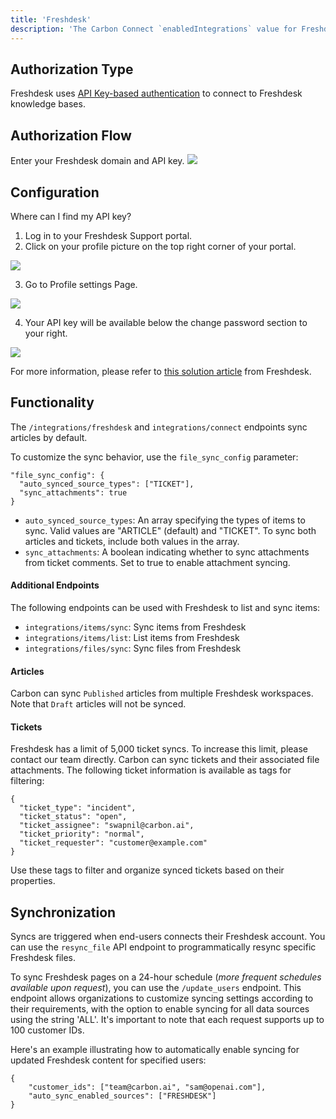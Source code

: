 ```yaml
---
title: 'Freshdesk'
description: 'The Carbon Connect `enabledIntegrations` value for Freshdesk is `FRESHDESK`.'
---
```


## Authorization Type

Freshdesk uses [API Key-based authentication](`https://developers.freshdesk.com/api/#introduction`) to connect to Freshdesk knowledge bases.

## Authorization Flow 

Enter your Freshdesk domain and API key.
![](https://imagedelivery.net/_sHUUMiZokZ59YDFOZEZTw/854ffc1c-5c1f-42f8-becf-6b13f3c2c100/public)

## Configuration 

Where can I find my API key?
1. Log in to your Freshdesk Support portal.
2. Click on your profile picture on the top right corner of your portal.

![](https://imagedelivery.net/_sHUUMiZokZ59YDFOZEZTw/f51809b8-8b76-4af5-3422-f7b550f5d100/public)

3. Go to Profile settings Page.

![](https://imagedelivery.net/_sHUUMiZokZ59YDFOZEZTw/0e065a20-1d42-4033-446f-ea9c78315800/public)

4. Your API key will be available below the change password section to your right.

![](https://imagedelivery.net/_sHUUMiZokZ59YDFOZEZTw/ff4c0375-7dc0-4e14-791f-a60604ace200/public)

For more information, please refer to [this solution article]('https://support.freshdesk.com/en/support/solutions/articles/215517') from Freshdesk.


## Functionality
The `/integrations/freshdesk` and `integrations/connect` endpoints sync articles by default. 

To customize the sync behavior, use the `file_sync_config` parameter:

```
"file_sync_config": {
  "auto_synced_source_types": ["TICKET"],
  "sync_attachments": true
}
```

- `auto_synced_source_types`: An array specifying the types of items to sync. Valid values are "ARTICLE" (default) and "TICKET". To sync both articles and tickets, include both values in the array.
- `sync_attachments`: A boolean indicating whether to sync attachments from ticket comments. Set to true to enable attachment syncing.

#### Additional Endpoints
The following endpoints can be used with Freshdesk to list and sync items:
- `integrations/items/sync`: Sync items from Freshdesk
- `integrations/items/list`: List items from Freshdesk
- `integrations/files/sync`: Sync files from Freshdesk
#### Articles
Carbon can sync `Published` articles from multiple Freshdesk workspaces. Note that `Draft` articles will not be synced.
#### Tickets
<Note>Freshdesk has a limit of 5,000 ticket syncs. To increase this limit, please contact our team directly.</Note>
Carbon can sync tickets and their associated file attachments. The following ticket information is available as tags for filtering:

```
{
  "ticket_type": "incident",
  "ticket_status": "open", 
  "ticket_assignee": "swapnil@carbon.ai",
  "ticket_priority": "normal",
  "ticket_requester": "customer@example.com"
}
````

Use these tags to filter and organize synced tickets based on their properties.

## Synchronization
Syncs are triggered when end-users connects their Freshdesk account. You can use the `resync_file` API endpoint to programmatically resync specific Freshdesk files.

To sync Freshdesk pages on a 24-hour schedule (_more frequent schedules available upon request_), you can use the `/update_users` endpoint. This endpoint allows organizations to customize syncing settings according to their requirements, with the option to enable syncing for all data sources using the string 'ALL'. It's important to note that each request supports up to 100 customer IDs.

Here's an example illustrating how to automatically enable syncing for updated Freshdesk content for specified users:

```
{
    "customer_ids": ["team@carbon.ai", "sam@openai.com"],
    "auto_sync_enabled_sources": ["FRESHDESK"]
} 